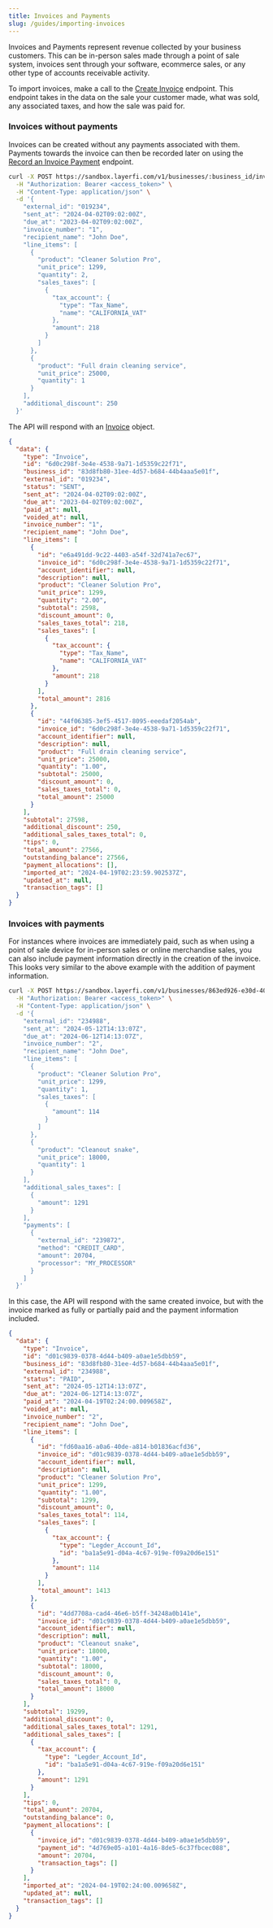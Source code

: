 ```yaml
---
title: Invoices and Payments
slug: /guides/importing-invoices
---
```



Invoices and Payments represent revenue collected by your business customers. This can be in-person sales made through a point of sale system, invoices sent through your software, ecommerce sales, or any other type of accounts receivable activity.

To import invoices, make a call to the [Create Invoice](/api-reference/create-invoice-payments-from-batch) endpoint. This endpoint takes in the data on the sale your customer made, what was sold, any associated taxes, and how the sale was paid for.

### Invoices without payments
Invoices can be created without any payments associated with them. Payments towards the invoice can then be recorded later on using the [Record an Invoice Payment](/api-reference/create-invoice-payments-from-batch) endpoint.


```bash Request
curl -X POST https://sandbox.layerfi.com/v1/businesses/:business_id/invoices \
  -H "Authorization: Bearer <access_token>" \
  -H "Content-Type: application/json" \
  -d '{
    "external_id": "019234",
    "sent_at": "2024-04-02T09:02:00Z",
    "due_at": "2023-04-02T09:02:00Z",
    "invoice_number": "1",
    "recipient_name": "John Doe",
    "line_items": [
      {
        "product": "Cleaner Solution Pro",
        "unit_price": 1299,
        "quantity": 2,
        "sales_taxes": [
          {
            "tax_account": {
              "type": "Tax_Name",
              "name": "CALIFORNIA_VAT"
            },
            "amount": 218
          }
        ]
      },
      {
        "product": "Full drain cleaning service",
        "unit_price": 25000,
        "quantity": 1
      }
    ],
    "additional_discount": 250
  }'
```

The API will respond with an [Invoice](/api-reference/invoice) object.

```json Response
{
  "data": {
    "type": "Invoice",
    "id": "6d0c298f-3e4e-4538-9a71-1d5359c22f71",
    "business_id": "83d8fb80-31ee-4d57-b684-44b4aaa5e01f",
    "external_id": "019234",
    "status": "SENT",
    "sent_at": "2024-04-02T09:02:00Z",
    "due_at": "2023-04-02T09:02:00Z",
    "paid_at": null,
    "voided_at": null,
    "invoice_number": "1",
    "recipient_name": "John Doe",
    "line_items": [
      {
        "id": "e6a491dd-9c22-4403-a54f-32d741a7ec67",
        "invoice_id": "6d0c298f-3e4e-4538-9a71-1d5359c22f71",
        "account_identifier": null,
        "description": null,
        "product": "Cleaner Solution Pro",
        "unit_price": 1299,
        "quantity": "2.00",
        "subtotal": 2598,
        "discount_amount": 0,
        "sales_taxes_total": 218,
        "sales_taxes": [
          {
            "tax_account": {
              "type": "Tax_Name",
              "name": "CALIFORNIA_VAT"
            },
            "amount": 218
          }
        ],
        "total_amount": 2816
      },
      {
        "id": "44f06385-3ef5-4517-8095-eeedaf2054ab",
        "invoice_id": "6d0c298f-3e4e-4538-9a71-1d5359c22f71",
        "account_identifier": null,
        "description": null,
        "product": "Full drain cleaning service",
        "unit_price": 25000,
        "quantity": "1.00",
        "subtotal": 25000,
        "discount_amount": 0,
        "sales_taxes_total": 0,
        "total_amount": 25000
      }
    ],
    "subtotal": 27598,
    "additional_discount": 250,
    "additional_sales_taxes_total": 0,
    "tips": 0,
    "total_amount": 27566,
    "outstanding_balance": 27566,
    "payment_allocations": [],
    "imported_at": "2024-04-19T02:23:59.902537Z",
    "updated_at": null,
    "transaction_tags": []
  }
}
```

### Invoices with payments
For instances where invoices are immediately paid, such as when using a point of sale device for in-person sales or online merchandise sales, you can also include payment information directly in the creation of the invoice. This looks very similar to the above example with the addition of payment information.

```bash Request
curl -X POST https://sandbox.layerfi.com/v1/businesses/863ed926-e30d-40f4-8e7e-b0d5387ce4fb/invoices \
  -H "Authorization: Bearer <access_token>" \
  -H "Content-Type: application/json" \
  -d '{
    "external_id": "234988",
    "sent_at": "2024-05-12T14:13:07Z",
    "due_at": "2024-06-12T14:13:07Z",
    "invoice_number": "2",
    "recipient_name": "John Doe",
    "line_items": [
      {
        "product": "Cleaner Solution Pro",
        "unit_price": 1299,
        "quantity": 1,
        "sales_taxes": [
          {
            "amount": 114
          }
        ]
      },
      {
        "product": "Cleanout snake",
        "unit_price": 18000,
        "quantity": 1
      }
    ],
    "additional_sales_taxes": [
      {
        "amount": 1291
      }
    ],
    "payments": [
      {
        "external_id": "239872",
        "method": "CREDIT_CARD",
        "amount": 20704,
        "processor": "MY_PROCESSOR"
      }
    ]
  }'
```

In this case, the API will respond with the same created invoice, but with the invoice marked as fully or partially paid and the payment information included.

```json Response
{
  "data": {
    "type": "Invoice",
    "id": "d01c9839-0378-4d44-b409-a0ae1e5dbb59",
    "business_id": "83d8fb80-31ee-4d57-b684-44b4aaa5e01f",
    "external_id": "234988",
    "status": "PAID",
    "sent_at": "2024-05-12T14:13:07Z",
    "due_at": "2024-06-12T14:13:07Z",
    "paid_at": "2024-04-19T02:24:00.009658Z",
    "voided_at": null,
    "invoice_number": "2",
    "recipient_name": "John Doe",
    "line_items": [
      {
        "id": "fd60aa16-a0a6-40de-a814-b01836acfd36",
        "invoice_id": "d01c9839-0378-4d44-b409-a0ae1e5dbb59",
        "account_identifier": null,
        "description": null,
        "product": "Cleaner Solution Pro",
        "unit_price": 1299,
        "quantity": "1.00",
        "subtotal": 1299,
        "discount_amount": 0,
        "sales_taxes_total": 114,
        "sales_taxes": [
          {
            "tax_account": {
              "type": "Legder_Account_Id",
              "id": "ba1a5e91-d04a-4c67-919e-f09a20d6e151"
            },
            "amount": 114
          }
        ],
        "total_amount": 1413
      },
      {
        "id": "4dd7708a-cad4-46e6-b5ff-34248a0b141e",
        "invoice_id": "d01c9839-0378-4d44-b409-a0ae1e5dbb59",
        "account_identifier": null,
        "description": null,
        "product": "Cleanout snake",
        "unit_price": 18000,
        "quantity": "1.00",
        "subtotal": 18000,
        "discount_amount": 0,
        "sales_taxes_total": 0,
        "total_amount": 18000
      }
    ],
    "subtotal": 19299,
    "additional_discount": 0,
    "additional_sales_taxes_total": 1291,
    "additional_sales_taxes": [
      {
        "tax_account": {
          "type": "Legder_Account_Id",
          "id": "ba1a5e91-d04a-4c67-919e-f09a20d6e151"
        },
        "amount": 1291
      }
    ],
    "tips": 0,
    "total_amount": 20704,
    "outstanding_balance": 0,
    "payment_allocations": [
      {
        "invoice_id": "d01c9839-0378-4d44-b409-a0ae1e5dbb59",
        "payment_id": "4d769e05-a101-4a16-8de5-6c37fbcec088",
        "amount": 20704,
        "transaction_tags": []
      }
    ],
    "imported_at": "2024-04-19T02:24:00.009658Z",
    "updated_at": null,
    "transaction_tags": []
  }
}
```
